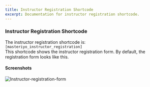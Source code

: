 ```yaml
---
title: Instructor Registration Shortcode
excerpt: Documentation for instructor registration shortcode.
---
```


### Instructor Registration Shortcode
The instructor registration shortcode is:  `[masteriyo_instructor_registration]` \
This shortcode shows the instructor registration form. By default, the registration form looks like this.
#### Screenshots
![Instructor-registration-form](https://user-images.githubusercontent.com/24367265/185086137-21d75811-981a-45a3-9838-8ce141ee3cc2.png)
